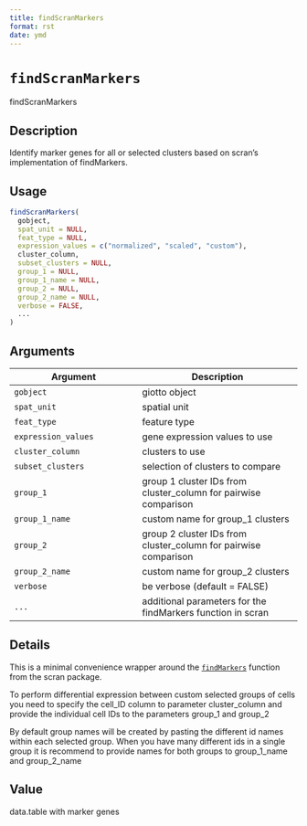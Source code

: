 ```yaml
--- 
title: findScranMarkers 
format: rst 
date: ymd 
--- 
```

# `findScranMarkers`

findScranMarkers


## Description

Identify marker genes for all or selected clusters based on scran's implementation of findMarkers.


## Usage

```r
findScranMarkers(
  gobject,
  spat_unit = NULL,
  feat_type = NULL,
  expression_values = c("normalized", "scaled", "custom"),
  cluster_column,
  subset_clusters = NULL,
  group_1 = NULL,
  group_1_name = NULL,
  group_2 = NULL,
  group_2_name = NULL,
  verbose = FALSE,
  ...
)
```


## Arguments

Argument      |Description
------------- |----------------
`gobject`     |     giotto object
`spat_unit`     |     spatial unit
`feat_type`     |     feature type
`expression_values`     |     gene expression values to use
`cluster_column`     |     clusters to use
`subset_clusters`     |     selection of clusters to compare
`group_1`     |     group 1 cluster IDs from cluster_column for pairwise comparison
`group_1_name`     |     custom name for group_1 clusters
`group_2`     |     group 2 cluster IDs from cluster_column for pairwise comparison
`group_2_name`     |     custom name for group_2 clusters
`verbose`     |     be verbose (default = FALSE)
`...`     |     additional parameters for the findMarkers function in scran


## Details

This is a minimal convenience wrapper around
 the [`findMarkers`](#findmarkers) function from the scran package.
 
 To perform differential expression between custom selected groups of cells
 you need to specify the cell_ID column to parameter cluster_column 
 and provide the individual cell IDs to the parameters group_1 and group_2 
 
 By default group names will be created by pasting the different id names within each selected group.
 When you have many different ids in a single group
 it is recommend to provide names for both groups to group_1_name and group_2_name


## Value

data.table with marker genes



